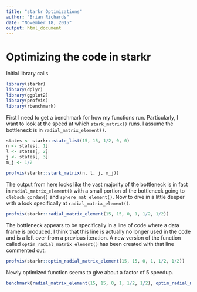 ```yaml
---
title: "starkr Optimizations"
author: "Brian Richards"
date: "November 18, 2015"
output: html_document
---
```


# Optimizing the code in starkr

Initial library calls
```r
library(starkr)
library(dplyr)
library(ggplot2)
library(profvis)
library(rbenchmark)
```

First I need to get a benchmark for how my functions run. Particularly, I want 
to look at the speed at which `stark_matrix()` runs. I assume the bottleneck 
is in `radial_matrix_element()`.

```r
states <- starkr::state_list(15, 15, 1/2, 0, 0)
n <- states[, 1]
l <- states[, 2]
j <- states[, 3]
m_j <- 1/2
```

```r
profvis(starkr::stark_matrix(n, l, j, m_j))
```

The output from here looks like the vast majority of the bottleneck is in fact 
in `radial_matrix_element()` with a small portion of the bottleneck going to 
`clebsch_gordan()` and `sphere_mat_element()`. Now to dive in a little deeper 
with a look specifically at `radial_matrix_element()`.

```r
profvis(starkr::radial_matrix_element(15, 15, 0, 1, 1/2, 1/2))
```

The bottleneck appears to be specifically in a line of code where a data frame 
is produced. I think that this line is actually no longer used in the code and 
is a left over from a previous iteration. A new version of the function called 
`optim_radial_matrix_element()` has been created with that line commented out.

```r
profvis(starkr::optim_radial_matrix_element(15, 15, 0, 1, 1/2, 1/2))
```

Newly optimized function seems to give about a factor of 5 speedup.

```r
benchmark(radial_matrix_element(15, 15, 0, 1, 1/2, 1/2), optim_radial_matrix_element(15, 15, 0, 1, 1/2, 1/2))
```

